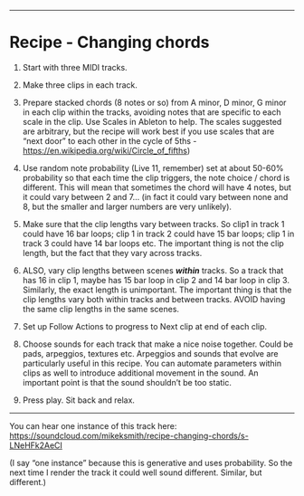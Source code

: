 ------------------------------------------------------------------------

# Recipe - Changing chords

1.  Start with three MIDI tracks.

2.  Make three clips in each track.

3.  Prepare stacked chords (8 notes or so) from A minor, D minor, G minor in each clip within the tracks, avoiding notes that are specific to each scale in the clip. Use Scales in Ableton to help. The scales suggested are arbitrary, but the recipe will work best if you use scales that are "next door" to each other in the cycle of 5ths - <https://en.wikipedia.org/wiki/Circle_of_fifths>)

4.  Use random note probability (Live 11, remember) set at about 50-60% probability so that each time the clip triggers, the note choice / chord is different. This will mean that sometimes the chord will have 4 notes, but it could vary between 2 and 7... (in fact it could vary between none and 8, but the smaller and larger numbers are very unlikely).

5.  Make sure that the clip lengths vary between tracks. So clip1 in track 1 could have 16 bar loops; clip 1 in track 2 could have 15 bar loops; clip 1 in track 3 could have 14 bar loops etc. The important thing is not the clip length, but the fact that they vary across tracks.

6.  ALSO, vary clip lengths between scenes ***within*** tracks. So a track that has 16 in clip 1, maybe has 15 bar loop in clip 2 and 14 bar loop in clip 3. Similarly, the exact length is unimportant. The important thing is that the clip lengths vary both within tracks and between tracks. AVOID having the same clip lengths in the same scenes.

7.  Set up Follow Actions to progress to Next clip at end of each clip.

8.  Choose sounds for each track that make a nice noise together. Could be pads, arpeggios, textures etc. Arpeggios and sounds that evolve are particularly useful in this recipe. You can automate parameters within clips as well to introduce additional movement in the sound. An important point is that the sound shouldn't be too static.

9.  Press play. Sit back and relax.

------------------------------------------------------------------------

You can hear one instance of this track here: <https://soundcloud.com/mikeksmith/recipe-changing-chords/s-LNeHFk2AeCI>

(I say "one instance" because this is generative and uses probability. So the next time I render the track it could well sound different. Similar, but different.)
